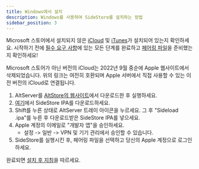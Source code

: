 ```yaml
---
title: Windows에서 설치
description: Windows를 사용하여 SideStore를 설치하는 방법
sidebar_position: 3
---
```


Microsoft 스토어에서 설치되지 않은 [iCloud](https://updates.cdn-apple.com/2020/windows/001-39935-20200911-1A70AA56-F448-11EA-8CC0-99D41950005E/iCloudSetup.exe) 및 [iTunes](https://support.apple.com/en-us/HT210384)가 설치되어 있는지 확인하세요. 시작하기 전에 [필수 요구 사항](prerequisites)에 있는 모든 단계를 완료하고 [페어링 파일](pairing-file)을 준비했는지 확인하세요!

Microsoft 스토어가 아닌 버전의 iCloud는 2022년 9월 중순에 Apple 웹사이트에서 삭제되었습니다. 위의 링크는 여전히 호환되며 Apple 서버에서 직접 사용할 수 있는 이전 버전의 iCloud로 연결됩니다. 

1. AltServer를 [AltStore의 웹사이트](https://altstore.io/)에서 다운로드한 후 실행하세요.
2. [여기](https://github.com/sidestore/sidestore/releases/latest/download/sidestore.ipa)에서 SideStore IPA를 다운로드하세요.
3. Shift를 누른 상태로 AltServer 트레이 아이콘을 누르세요. 그 후 "Sideload .ipa"를 누른 후 다운로드받은 SideStore IPA를 넣으세요.
4. Apple 계정의 이메일로 "개발자 앱"을 승인하세요.
    * 설정 -> 일반 -> VPN 및 기기 관리에서 승인할 수 있습니다.
5. SideStore를 실행시킨 후, 페어링 파일을 선택하고 당신의 Apple 계정으로 로그인하세요.

완료되면 [설치 후 지침](post-install)을 따르세요.

